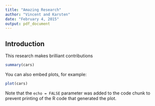 ```yaml
---
title: "Amazing Research"
author: "Vincent and Karsten"
date: "February 4, 2015"
output: pdf_document
---
```


## Introduction

This research makes brilliant contributions

```r
summary(cars)
```

You can also embed plots, for example:

```r
plot(cars)
```

Note that the `echo = FALSE` parameter was added to the code chunk to prevent printing of the R code that generated the plot.
